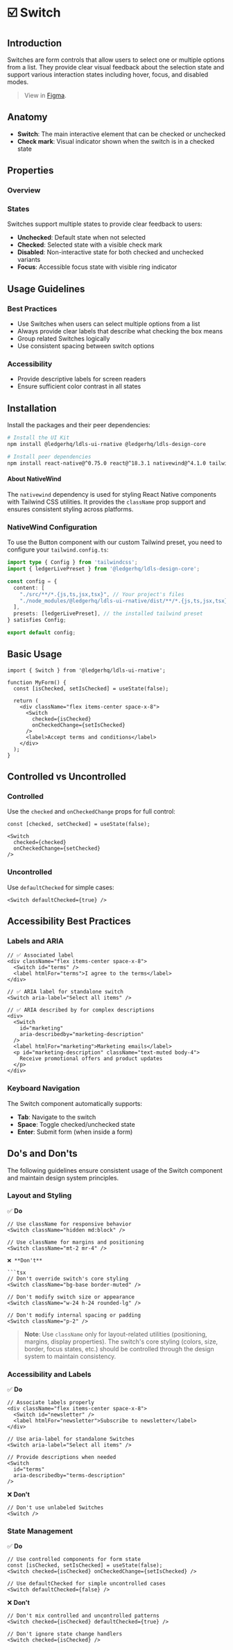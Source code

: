 
<Meta title="Components/Switch" of={SwitchStories} />

# ☑️ Switch

<CustomTabs>
  <Tab label="Overview">

## Introduction

Switches are form controls that allow users to select one or multiple options from a list. They provide clear visual feedback about the selection state and support various interaction states including hover, focus, and disabled modes.

> View in [Figma](https://www.figma.com/design/JxaLVMTWirCpU0rsbZ30k7/2.-Components-Library?node-id=723-5734&p=f&m=dev).

## Anatomy

<Canvas of={SwitchStories.Base} />

- **Switch**: The main interactive element that can be checked or unchecked
- **Check mark**: Visual indicator shown when the switch is in a checked state

## Properties

### Overview

<Canvas of={SwitchStories.Base} />
<Controls of={SwitchStories.Base} />

### States

Switches support multiple states to provide clear feedback to users:

- **Unchecked**: Default state when not selected
- **Checked**: Selected state with a visible check mark
- **Disabled**: Non-interactive state for both checked and unchecked variants
- **Focus**: Accessible focus state with visible ring indicator

<Canvas of={SwitchStories.AllStates} />

## Usage Guidelines

### Best Practices

- Use Switches when users can select multiple options from a list
- Always provide clear labels that describe what checking the box means
- Group related Switches logically
- Use consistent spacing between switch options

### Accessibility

- Provide descriptive labels for screen readers
- Ensure sufficient color contrast in all states


</Tab>
<Tab label="Implementation">

## Installation

Install the packages and their peer dependencies:

```bash
# Install the UI Kit
npm install @ledgerhq/ldls-ui-rnative @ledgerhq/ldls-design-core

# Install peer dependencies
npm install react-native@^0.75.0 react@^18.3.1 nativewind@^4.1.0 tailwindcss@^3.4.0 class-variance-authority
```

#### **About NativeWind**

The `nativewind` dependency is used for styling React Native components with Tailwind CSS utilities. It provides the `className` prop support and ensures consistent styling across platforms.

### NativeWind Configuration

To use the Button component with our custom Tailwind preset, you need to configure your `tailwind.config.ts`:

```typescript
import type { Config } from 'tailwindcss';
import { ledgerLivePreset } from '@ledgerhq/ldls-design-core';

const config = {
  content: [
    "./src/**/*.{js,ts,jsx,tsx}", // Your project's files
    "./node_modules/@ledgerhq/ldls-ui-rnative/dist/**/*.{js,ts,jsx,tsx}" // Ledger UI Kit components
  ],
  presets: [ledgerLivePreset], // the installed tailwind preset
} satisfies Config;

export default config;
```

## Basic Usage

```tsx
import { Switch } from '@ledgerhq/ldls-ui-rnative';

function MyForm() {
  const [isChecked, setIsChecked] = useState(false);

  return (
    <div className="flex items-center space-x-8">
      <Switch
        checked={isChecked}
        onCheckedChange={setIsChecked}
      />
      <label>Accept terms and conditions</label>
    </div>
  );
}
```

## Controlled vs Uncontrolled

### Controlled

Use the `checked` and `onCheckedChange` props for full control:

```tsx
const [checked, setChecked] = useState(false);

<Switch
  checked={checked}
  onCheckedChange={setChecked}
/>
```

### Uncontrolled

Use `defaultChecked` for simple cases:

```tsx
<Switch defaultChecked={true} />
```

## Accessibility Best Practices

### Labels and ARIA

```tsx
// ✅ Associated label
<div className="flex items-center space-x-8">
  <Switch id="terms" />
  <label htmlFor="terms">I agree to the terms</label>
</div>

// ✅ ARIA label for standalone switch
<Switch aria-label="Select all items" />

// ✅ ARIA described by for complex descriptions
<div>
  <Switch
    id="marketing"
    aria-describedby="marketing-description"
  />
  <label htmlFor="marketing">Marketing emails</label>
  <p id="marketing-description" className="text-muted body-4">
    Receive promotional offers and product updates
  </p>
</div>
```

### Keyboard Navigation

The Switch component automatically supports:

- **Tab**: Navigate to the switch
- **Space**: Toggle checked/unchecked state
- **Enter**: Submit form (when inside a form)

## Do's and Don'ts

The following guidelines ensure consistent usage of the Switch component and maintain design system principles.

### Layout and Styling

✅ **Do**

````tsx
// Use className for responsive behavior
<Switch className="hidden md:block" />

// Use className for margins and positioning
<Switch className="mt-2 mr-4" />

❌ **Don't**

```tsx
// Don't override switch's core styling
<Switch className="bg-base border-muted" />

// Don't modify switch size or appearance
<Switch className="w-24 h-24 rounded-lg" />

// Don't modify internal spacing or padding
<Switch className="p-2" />
````

> **Note**: Use `className` only for layout-related utilities (positioning, margins, display properties). The switch's core styling (colors, size, border, focus states, etc.) should be controlled through the design system to maintain consistency.

### Accessibility and Labels

✅ **Do**

```tsx
// Associate labels properly
<div className="flex items-center space-x-8">
  <Switch id="newsletter" />
  <label htmlFor="newsletter">Subscribe to newsletter</label>
</div>

// Use aria-label for standalone Switches
<Switch aria-label="Select all items" />

// Provide descriptions when needed
<Switch
  id="terms"
  aria-describedby="terms-description"
/>
```

❌ **Don't**

```tsx
// Don't use unlabeled Switches
<Switch />
```

### State Management

✅ **Do**

```tsx
// Use controlled components for form state
const [isChecked, setIsChecked] = useState(false);
<Switch checked={isChecked} onCheckedChange={setIsChecked} />

// Use defaultChecked for simple uncontrolled cases
<Switch defaultChecked={false} />
```

❌ **Don't**

```tsx
// Don't mix controlled and uncontrolled patterns
<Switch checked={isChecked} defaultChecked={true} />

// Don't ignore state change handlers
<Switch checked={isChecked} />

```

</Tab>
</CustomTabs>
